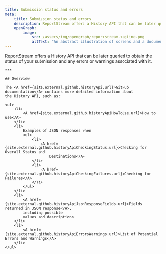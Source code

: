 ```yaml
---
title: Submission status and errors
meta:
    title: Submission status and errors
    description: ReportStream offers a History API that can be later queried to obtain the status of your submission and any errors or warnings associated with it.
    openGraph:
        image:
            src: /assets/img/opengraph/reportstream-tagline.png
            altText: "An abstract illustration of screens and a document."
---
```



<LayoutSidenav><Sidenav/></LayoutSidenav>

<LayoutMain>
    <p className="usa-intro text-base">ReportStream offers a History API that can be later queried to obtain the status
        of your submission and any errors or warnings associated with it.</p>

    ***

    ## Overview

    The <A href={site.external.github.historyApi.url}>GitHub documentation</A> contains more detailed information about
    the History API, such as:

    <ul>
        <li>
            <A href={site.external.github.historyApiHowToUse.url}>How to use</A>
        </li>
        <li>
            Examples of JSON responses when
            <ul>
                <li>
                    <A href={site.external.github.historyApiCheckingStatus.url}>Checking for Overall Status and
                        Destinations</A>
                </li>
                <li>
                    <A href={site.external.github.historyApiCheckingFailures.url}>Checking for Failures</A>
                </li>
            </ul>
        </li>
        <li>
            <A href={site.external.github.historyApiJsonResponseFields.url}>Fields returned in JSON response</A>,
            including possible
            values and descriptions
        </li>
        <li>
            <A href={site.external.github.historyApiErrorsWarnings.url}>List of Potential Errors and Warnings</A>
        </li>
    </ul>

</LayoutMain>